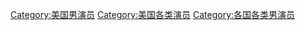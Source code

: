 
[[Category:美国男演员|Category:美国男演员]]
[[Category:美国各类演员|Category:美国各类演员]]
[[Category:各国各类男演员|Category:各国各类男演员]]